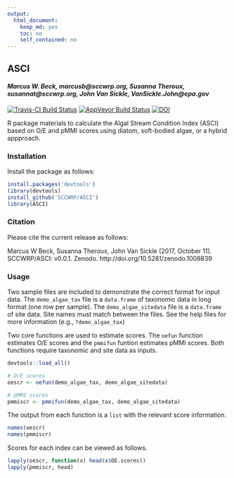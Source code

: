 ```yaml
---
output:
  html_document:
    keep_md: yes
    toc: no
    self_contained: no
---
```


## ASCI

#### *Marcus W. Beck, marcusb@sccwrp.org, Susanna Theroux, susannat@sccwrp.org, John Van Sickle, VanSickle.John@epa.gov*

[![Travis-CI Build Status](https://travis-ci.org/SCCWRP/ASCI.svg?branch=master)](https://travis-ci.org/SCCWRP/ASCI)
[![AppVeyor Build Status](https://ci.appveyor.com/api/projects/status/github/SCCWRP/ASCI?branch=master&svg=true)](https://ci.appveyor.com/project/SCCWRP/ASCI)
[![DOI](https://zenodo.org/badge/106055957.svg)](https://zenodo.org/badge/latestdoi/106055957)

R package materials to calculate the Algal Stream Condition Index (ASCI) based on O/E and pMMI scores using diatom, soft-bodied algae, or a hybrid appproach.

### Installation

Install the package as follows:

```r
install.packages('devtools')
library(devtools)
install_github('SCCWRP/ASCI')
library(ASCI)
```

### Citation

Please cite the current release as follows:

Marcus W Beck, Susanna Theroux, John Van Sickle (2017, October 11). SCCWRP/ASCI: v0.0.1. Zenodo. http://doi.org/10.5281/zenodo.1008839

### Usage

Two sample files are included to demonstrate the correct format for input data. The `demo_algae_tax` file is a `data.frame` of taxonomic data in long format (one row per sample).  The `demo_algae_sitedata` file is a `data.frame` of site data.  Site names must match between the files. See the help files for more information (e.g., `?demo_algae_tax`)

Two core functions are used to estimate scores.  The `oefun` function estimates O/E scores and the `pmmifun` funtion estimates pMMI scores. Both functions require taxonomic and site data as inputs. 

```r
devtools::load_all()
```
```r
# O/E scores
oescr <- oefun(demo_algae_tax, demo_algae_sitedata)

# pMMI scores
pmmiscr <- pmmifun(demo_algae_tax, demo_algae_sitedata)
```

The output from each function is a `list` with the relevant score information.
```r
names(oescr)
names(pmmiscr)
```

Scores for each index can be viewed as follows.
```r
lapply(oescr, function(x) head(x$OE.scores))
lapply(pmmiscr, head)
```


